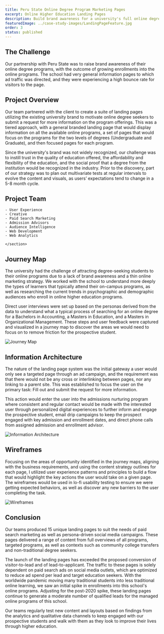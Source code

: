 ```yaml
---
title: Peru State Online Degree Program Marketing Pages
excerpt: Online Higher Education Landing Pages
description: Build brand awareness for a university's full online degree programs.
featuredImage: ../case-study-images/LandingPageFeature.jpg
order: 3
status: published
---
```


<section id="challenge">

## The Challenge

Our partnership with Peru State was to raise brand awareness of their online degree programs, with the outcome of growing enrollments into the online programs. The school had very general information pages to which ad traffic was directed, and they were experiencing a high bounce rate for visitors to the page.

</section>
<section id="overview">

## Project Overview

Our team partnered with the client to create a suite of landing pages utilizing the existing university brand to motivate online degree seekers to submit a request for more information on the program offerings. This was a tiered approach, with a general branded landing page that would display information on all the available online programs, a set of pages that would focus on the programs for the two levels of degrees (Undergraduate and Graduate), and then focused pages for each program.

Since the university's brand was not widely recognized, our challenge was to instill trust in the quality of education offered, the affordability and flexibility of the education, and the social proof that a degree from the institution would be recognized in the industry. Prior to the discovery, part of our strategy was to plan out multivariate tests at regular intervals to evolve the content and visuals, as users’ expectations tend to change in a 5-8 month cycle.

</section>
<section id="project-team" className="tags">

## Project Team
    - User Experience
    - Creative
    - Paid Search Marketing
    - Admission Advisors
    - Audience Intelligence
    - Web Development
    - Web Analytics

    </section>

<section id="journeymap">

## Journey Map

The university had the challenge of attracting degree-seeking students to their online programs due to a lack of brand awareness and a thin online marketing strategy. We worked with the school to understand more deeply the types of learners that typically attend their on-campus programs, as well as researching the current trends in psychographic and demographic audiences who enroll in online higher education programs.

Direct user interviews were set up based on the personas derived from the data to understand what a typical process of searching for an online degree for a Bachelors in Accounting, a Masters in Education, and a Masters in Organizational Management. These steps and user feedback were captured and visualized in a journey map to discover the areas we would need to focus on to remove friction for the prospective student.

![Journey Map](../case-study-images/OnlineLandingPageJourneyMap-80.jpg)

</section>
<section id="architecture">

## Information Architecture

The nature of the landing page system was the initial gateway a user would only see a targeted page through an ad campaign, and the requirement was that there would not be any cross or interlinking between pages, nor any linking to a parent site. This was established to focus the user on the primary task: Fill out and submit the request for more information.

This action would enter the user into the admissions nurturing program where consistent and regular contact would be made with the interested user through personalized digital experiences to further inform and engage the prospective student, email drip campaigns to keep the prospect engaged with key admission and enrollment dates, and direct phone calls from assigned admission and enrollment advisor.

![Information Architecture](../case-study-images/LandingPageArch.jpg)

</section>
<section id="wireframes">

## Wireframes

Focusing on the areas of opportunity identified in the journey maps, aligning with the business requirements, and using the content strategy outlines for each page, I utilized user experience patterns and principles to build a flow that would highlight the key actions the user would take on a given page. The wireframes would be used in lo-fi usability testing to ensure we were getting expected behaviors, as well as discover any new barriers to the user completing the task.

![Wireframes](../case-study-images/Landingpage-WIres.jpg)

</section>
<section id="conclusion">

## Conclusion

Our teams produced 15 unique landing pages to suit the needs of paid search marketing as well as persona-driven social media campaigns. These pages delivered a range of content from full overviews of all programs, targeted programs, as well as contexts such as community college transfers and non-traditional degree seekers.

The launch of the landing pages has exceeded the proposed conversion of visitor-to-lead and of lead-to-applicant. The traffic to these pages is solely dependent on paid search ads on social media outlets, which are optimized to reduce ad spend per lead and target education seekers. With the worldwide pandemic moving many traditional students into less traditional online learning, we saw an initial spike in enrollments into this school's online programs. Adjusting for the post-2020 spike, these landing pages continue to generate a moderate number of qualified leads for the managed online programs of this school.

Our teams regularly test new content and layouts based on findings from the analytics and qualitative data channels to keep engaged with our prospective students and walk with them as they look to improve their lives through higher education.

</section>